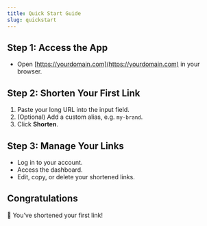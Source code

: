 ```yaml
---
title: Quick Start Guide
slug: quickstart
---
```


## Step 1: Access the App
- Open [https://yourdomain.com](https://yourdomain.com) in your browser.

## Step 2: Shorten Your First Link
1. Paste your long URL into the input field.
2. (Optional) Add a custom alias, e.g. `my-brand`.
3. Click **Shorten**.

## Step 3: Manage Your Links
- Log in to your account.
- Access the dashboard.
- Edit, copy, or delete your shortened links.

## Congratulations
🎉 You’ve shortened your first link!
